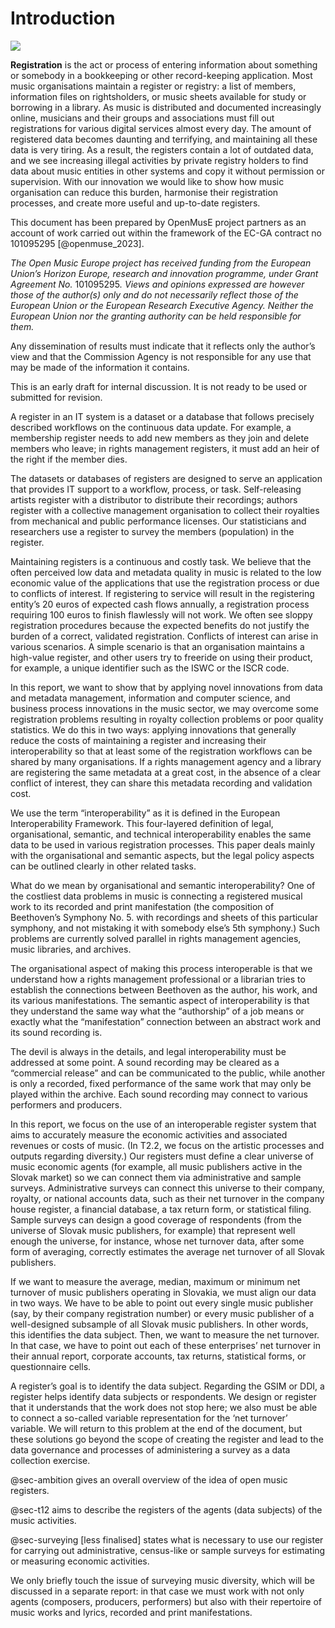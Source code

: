 # Introduction {.unnumbered}

![](png/skcmdb/banner_open_music_registers.png){fig-align="center"}

**Registration** is the act or process of entering information about something or somebody in a bookkeeping or other record-keeping application. Most music organisations maintain a register or registry: a list of members, information files on rightsholders, or music sheets available for study or borrowing in a library. As music is distributed and documented increasingly online, musicians and their groups and associations must fill out registrations for various digital services almost every day. The amount of registered data becomes daunting and terrifying, and maintaining all these data is very tiring. As a result, the registers contain a lot of outdated data, and we see increasing illegal activities by private registry holders to find data about music entities in other systems and copy it without permission or supervision. With our innovation we would like to show how music organisation can reduce this burden, harmonise their registration processes, and create more useful and up-to-date registers.

::: callout-note
This document has been prepared by OpenMusE project partners as an account of work carried out within the framework of the EC-GA contract no 101095295 [@openmuse_2023].

*The Open Music Europe project has received funding from the European Union’s Horizon Europe, research and innovation programme, under Grant Agreement No.* 101095295*. Views and opinions expressed are however those of the author(s) only and do not necessarily reflect those of the European Union or the European Research Executive Agency. Neither the European Union nor the granting authority can be held responsible for them.*

Any dissemination of results must indicate that it reflects only the author’s view and that the Commission Agency is not responsible for any use that may be made of the information it contains.

This is an early draft for internal discussion. It is not ready to be used or submitted for revision.
:::

A register in an IT system is a dataset or a database that follows precisely described workflows on the continuous data update. For example, a membership register needs to add new members as they join and delete members who leave; in rights management registers, it must add an heir of the right if the member dies.

The datasets or databases of registers are designed to serve an application that provides IT support to a workflow, process, or task. Self-releasing artists register with a distributor to distribute their recordings; authors register with a collective management organisation to collect their royalties from mechanical and public performance licenses. Our statisticians and researchers use a register to survey the members (population) in the register.

Maintaining registers is a continuous and costly task. We believe that the often perceived low data and metadata quality in music is related to the low economic value of the applications that use the registration process or due to conflicts of interest. If registering to service will result in the registering entity's 20 euros of expected cash flows annually, a registration process requiring 100 euros to finish flawlessly will not work. We often see sloppy registration procedures because the expected benefits do not justify the burden of a correct, validated registration. Conflicts of interest can arise in various scenarios. A simple scenario is that an organisation maintains a high-value register, and other users try to freeride on using their product, for example, a unique identifier such as the ISWC or the ISCR code. 

In this report, we want to show that by applying novel innovations from data and metadata management, information and computer science, and business process innovations in the music sector, we may overcome some registration problems resulting in royalty collection problems or poor quality statistics. We do this in two ways: applying innovations that generally reduce the costs of maintaining a register and increasing their interoperability so that at least some of the registration workflows can be shared by many organisations. If a rights management agency and a library are registering the same metadata at a great cost, in the absence of a clear conflict of interest, they can share this metadata recording and validation cost. 

We use the term "interoperability" as it is defined in the European Interoperability Framework. This four-layered definition of legal, organisational, semantic, and technical interoperability enables the same data to be used in various registration processes. This paper deals mainly with the organisational and semantic aspects, but the legal policy aspects can be outlined clearly in other related tasks.

What do we mean by organisational and semantic interoperability? One of the costliest data problems in music is connecting a registered musical work to its recorded and print manifestation (the composition of Beethoven's Symphony No. 5. with recordings and sheets of this particular symphony, and not mistaking it with somebody else's 5th symphony.) Such problems are currently solved parallel in rights management agencies, music libraries, and archives. 

The organisational aspect of making this process interoperable is that we understand how a rights management professional or a librarian tries to establish the connections between Beethoven as the author, his work, and its various manifestations. The semantic aspect of interoperability is that they understand the same way what the "authorship" of a job means or exactly what the "manifestation" connection between an abstract work and its sound recording is.

The devil is always in the details, and legal interoperability must be addressed at some point. A sound recording may be cleared as a "commercial release" and can be communicated to the public, while another is only a recorded, fixed performance of the same work that may only be played within the archive. Each sound recording may connect to various performers and producers.

In this report, we focus on the use of an interoperable register system that aims to accurately measure the economic activities and associated revenues or costs of music. (In T2.2, we focus on the artistic processes and outputs regarding diversity.) Our registers must define a clear universe of music economic agents (for example, all music publishers active in the Slovak market) so we can connect them via administrative and sample surveys. Administrative surveys can connect this universe to their company, royalty, or national accounts data, such as their net turnover in the company house register, a financial database, a tax return form, or statistical filing. Sample surveys can design a good coverage of respondents (from the universe of Slovak music publishers, for example) that represent well enough the universe, for instance, whose net turnover data, after some form of averaging, correctly estimates the average net turnover of all Slovak publishers.

If we want to measure the average, median, maximum or minimum net turnover of music publishers operating in Slovakia, we must align our data in two ways. We have to be able to point out every single music publisher (say, by their company registration number) or every music publisher of a well-designed subsample of all Slovak music publishers. In other words, this identifies the data subject. Then, we want to measure the net turnover. In that case, we have to point out each of these enterprises' net turnover in their annual report, corporate accounts, tax returns, statistical forms, or questionnaire cells.

A register's goal is to identify the data subject. Regarding the GSIM or DDI, a register helps identify data subjects or respondents. We design or register that it understands that the work does not stop here; we also must be able to connect a so-called variable representation for the 'net turnover' variable. We will return to this problem at the end of the document, but these solutions go beyond the scope of creating the register and lead to the data governance and processes of administering a survey as a data collection exercise.
 
@sec-ambition gives an overall overview of the idea of open music registers.

@sec-t12 aims to describe the registers of the agents (data subjects) of the music activities.

@sec-surveying [less finalised] states what is necessary to use our register for carrying out administrative, census-like or sample surveys for estimating or measuring economic activities.

We only briefly touch the issue of surveying music diversity, which will be discussed in a separate report: in that case we must work with not only agents (composers, producers, performers) but also with their repertoire of music works and lyrics, recorded and print manifestations.

